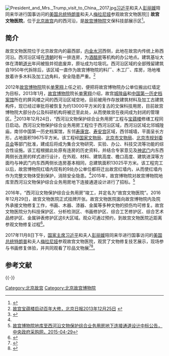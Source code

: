 [[File:President_and_Mrs._Trump_visit_to_China,_2017.jpg|thumb]][[习近平|习近平]]和夫人[[彭丽媛|彭丽媛]]陪同来华进行国事访问的[[美国总统|美国总统]][[唐纳德·特朗普|特朗普]]和夫人[[梅拉尼娅·特朗普|梅拉尼娅]]参观故宫文物医院]]
'''故宫文物医院'''，位于[[北京故宫|北京故宫]]内的西河沿，是[[故宫博物院|故宫博物院]]文保科技部展示区<ref>{{Cite web |url = http://news.ifeng.com/a/20161230/50498523_0.shtml |title = 故宫文物医院专给国宝看病 |author =  |date = 2016-12-30 |publisher = 凤凰网 |language =  |accessdate =  |quote =  |archive-date = 2017-07-19 |archive-url = https://web.archive.org/web/20170719143222/http://news.ifeng.com/a/20161230/50498523_0.shtml |dead-url = no }}</ref>。

==简介==
故宫文物医院位于北京故宫内的最西部，[[金水河_(北京)|内金水河]]西侧，此地在故宫内传统上称西河沿。西河沿区域在[[清朝|清朝]]时有一排连房，为[[酒醋房|酒醋房]]等机构的办公地点。建筑基址大体在清朝[[道光|道光]]年间被毁并彻底废弃，原址成为垃圾坑。西河沿区域的全部残留建筑自1950年代拆除后，该区域一直作为故宫博物院的料厂、木工厂、库房，场地堆放着许多木料及加工边角料，安全隐患严重。<ref name=bjrb>[http://bjrb.bjd.com.cn/html/2013-12/25/content_137169.htm 故宫宝蕴楼启动百年大修，北京日报2013年12月25日] {{webarchive|url=https://web.archive.org/web/20140404194818/http://bjrb.bjd.com.cn/html/2013-12/25/content_137169.htm |date=2014年04月4日 }}</ref>

2012年[[故宫博物院|故宫博物院]]院长[[单霁翔|单霁翔]]上任之初，便把将故宫博物院办公单位搬出红墙定为目标，2013年1月，[[故宫博物院|故宫博物院]]院长[[单霁翔|单霁翔]]介绍，故宫[[城隍庙_(北京故宫)|城隍庙]]和[[中国第一历史档案馆|中国第一历史档案馆]]所在的屏风楼之间的西河沿区域空地，目前被用作存放建筑材料及加工古建筑构件，现已经过审批将被恢复为约13000平方米的复古的文保科技用房，目前故宫博物院大部分办公及科研机构将被迁至此处，从而使故宫在夜间成为封闭的管理区。<ref>{{Cite web |url=http://news.artron.net/20130129/n305606.html |title=故宫博物院发展新格局 今年或将重提高峰限流，雅昌艺术网，2013-01-29 |accessdate=2017-01-04 |archive-date=2013-10-29 |archive-url=https://web.archive.org/web/20131029184626/http://news.artron.net/20130129/n305606.html |dead-url=no }}</ref>2013年12月24日，“西河沿文物保护综合业务用房”工程与[[宝蕴楼|宝蕴楼]]修缮工程同日启动。西河沿文物保护综合业务用房工程位于西河沿区域，西河沿区域北邻城隍庙，南邻中国第一历史档案馆，东邻[[寿康宫|寿康宫]]、[[寿安宫|寿安宫]]区域，西邻城墙，平面呈长方形，占地面积19675平方米。该工程经[[国家文物局|国家文物局]]、[[北京市文物局|北京市文物局]]、[[北京市规划和国土资源管理委员会|北京市规划委员会]]等部门批准，建成后将成为集合文物研究、实验、办公、科技交流等功能的综合性设施。该工程根据此处原有连房的历史资料，并结合专家意见及[[神武门|神武门]]内东西两侧长连房的样式进行设计，在外观、材料、建筑高度、檐口高度、建筑进深等方面均与神武门内东西两侧长连房基本相同，总建筑面积13025平方米。该工程完工以后，故宫博物院红墙内现有的9处办公单位都将迁出故宫红墙内，从而使红墙内作为完整文物体受到保护，消除安全隐患。<ref name=bjrb/>2015年，故宫博物院对故宫博物院地库至西河沿文物保护综合业务用房地下连接通道设计进行了招标。<ref>[http://www.zycg.gov.cn/article/show/327519 故宫博物院地库至西河沿文物保护综合业务用房地下连接通道设计中标公告，中央政府采购网，2015-04-29]{{Dead link|date=2019年11月 |bot=InternetArchiveBot |fix-attempted=yes }}</ref>

2016年，“西河沿文物保护综合业务用房”竣工，并定名为“故宫文物医院”。2016年12月29日，故宫文物医院正式挂牌开张。故宫文物医院面向故宫博物院内及院外承接文物修复工作，书画、木器、漆器、金属等多种文物的损伤均可修复。故宫文物医院分为科技保护区、分析检测区、书画修护区、综合工艺修护区、综合艺术品修护区、金属钟表修护区这6大区域。观众可通过预约，到故宫文物医院近距离参观文物修复过程<ref>{{Cite web|url =  http://news.xinhuanet.com/2016-12/30/c_1120222437.htm|title =  故宫"文物医院"挂牌 观众可预约参观文物修复全过程|author =  |date =  2016-12-30|publisher =  新华网|language =  |accessdate =  |quote =  |archive-date =  2017-01-04|archive-url =  https://web.archive.org/web/20170104163613/http://news.xinhuanet.com/2016-12/30/c_1120222437.htm|dead-url =  no}}</ref>。

2017年11月8日下午，[[中华人民共和国主席|国家主席]][[习近平|习近平]]和夫人[[彭丽媛|彭丽媛]]陪同来华进行国事访问的[[美国总统|美国总统]][[唐纳德·特朗普|特朗普]]和夫人[[梅拉尼娅·特朗普|梅拉尼娅]]参观故宫文物医院，观赏了文物修复技艺展示，现场参与书画修复体验，并共同观看了珍品文物展<ref>{{Cite web  |url =http://news.ifeng.com/a/20171108/53086158_0.shtml  |title =全程视频：习近平夫妇陪同特朗普夫妇参观故宫博物院  |author =  |date =2017-11-08  |publisher =凤凰网  |language =  |accessdate =  |quote =  |archive-date =2017-11-08  |archive-url =https://web.archive.org/web/20171108164352/http://news.ifeng.com/a/20171108/53086158_0.shtml  |dead-url =no  }}</ref><ref>{{Cite web |url =http://news.ifeng.com/a/20171108/53087242_0.shtml |title =特朗普在故宫体验书画装裱核心工序 专家：很内行 |author = |date =2017-11-08 |publisher =凤凰网 |language = |accessdate = |quote = |archive-date =2017-11-09 |archive-url =https://web.archive.org/web/20171109061423/http://news.ifeng.com/a/20171108/53087242_0.shtml |dead-url =no }}</ref>。

== 参考文献 ==
{{Reflist}}

{{-}}
{{Geographic Location
|西北 = 紫禁城西城墙
|北 = [[城隍庙_(北京故宫)|城隍庙]]
|東北 = [[内金水河|内金水河]]、[[英华殿|英华殿]]<br />内金水河、[[寿安宫|寿安宫]]<br />[[长庚桥|长庚桥]]、[[长庚门_(北京故宫)|长庚门]]
|西 = 紫禁城西城墙
|中央 = <BIG>'''故宫文物医院'''</BIG>
|東 = 内金水河、[[寿康宫|寿康宫]]
|西南 = 紫禁城西城墙
|南 = [[中国第一历史档案馆|中国第一历史档案馆]]
|東南 = [[慈宁宫花园|群房]]、[[慈宁宫花园|慈宁宫花园]]
}}

[[Category:北京故宫|Category:北京故宫]]
[[Category:北京故宫博物院|Category:北京故宫博物院]]